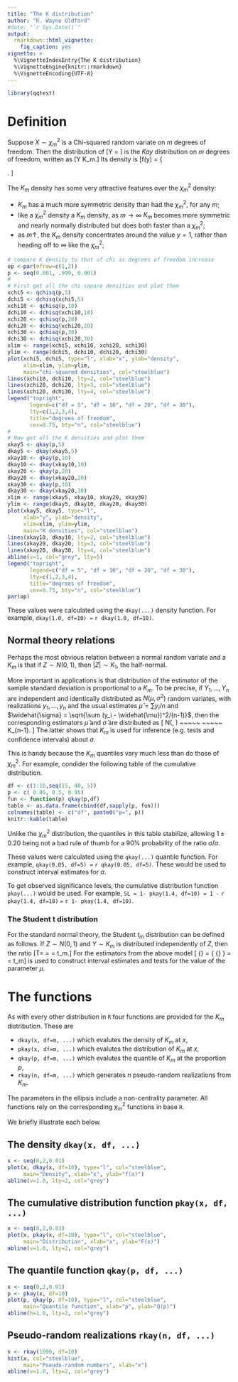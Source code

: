 ```yaml
---
title: "The K distribution"
author: "R. Wayne Oldford"
#date: "`r Sys.Date()`"
output: 
  rmarkdown::html_vignette:
    fig_caption: yes
vignette: >
  %\VignetteIndexEntry{The K distribution}
  %\VignetteEngine{knitr::rmarkdown}
  %\VignetteEncoding{UTF-8}
---
```

```r
library(qqtest)
```

# Definition

Suppose $X \sim \chi^2_m$ is a Chi-squared random variate on $m$ degrees of freedom. Then the distribution of
\[Y = \sqrt{\frac{X}{m}}\]
is the *Kay* distribution on $m$ degrees of freedom, written as
\[Y \sim K_m.\]
Its density is
\[f(y) = \left\{\begin{array}{lcl}
    \frac{m^{\frac{m}{2}} y ^{m-1} e^{-\frac{1}{2} m y^2}} {2^{\frac{m}{2}-1} \Gamma(\frac{m}{2})} &~~~& \text{for} ~~ 0 \le y < \infty \\
    &&\\
    0 && \text{otherwise}.
    \end{array}
    \right.
\]

The $K_m$ density has some very attractive features over the $\chi^2_m$ density:

- $K_m$ has a much more symmetric density than had the $\chi^2_m$, for any $m$;
- like a $\chi^2_m$ density a $K_m$ density, as $m \rightarrow \infty$ $K_m$  becomes more symmetric and nearly normally distributed but does both faster than a $\chi^2_m$; 
- as $m \uparrow$, the $K_m$ density concentrates around the value $y=1$, rather than heading off to $\infty$ like the $\chi^2_m$;

```r
# compare K density to that of chi as degrees of freedom increase
op <-par(mfrow=c(1,2))
p <- seq(0.001, .999, 0.001)
#
# First get all the chi-square densities and plot them
xchi5 <- qchisq(p,5)
dchi5 <- dchisq(xchi5,5)
xchi10 <- qchisq(p,10)
dchi10 <- dchisq(xchi10,10)
xchi20 <- qchisq(p,20)
dchi20 <- dchisq(xchi20,20)
xchi30 <- qchisq(p,30)
dchi30 <- dchisq(xchi20,30)
xlim <- range(xchi5, xchi10, xchi20, xchi30)
ylim <- range(dchi5, dchi10, dchi20, dchi30)
plot(xchi5, dchi5, type="l", xlab="x", ylab="density", 
     xlim=xlim, ylim=ylim,  
     main="chi-squared densities", col="steelblue")
lines(xchi10, dchi10, lty=2, col="steelblue")
lines(xchi20, dchi20, lty=3, col="steelblue")
lines(xchi20, dchi30, lty=4, col="steelblue")
legend("topright",  
       legend=c("df = 5", "df = 10", "df = 20", "df = 30"),  
       lty=c(1,2,3,4),  
       title="degrees of freedom",  
       cex=0.75, bty="n", col="steelblue")
#
# Now get all the K densities and plot them
xkay5 <- qkay(p,5)
dkay5 <- dkay(xkay5,5)
xkay10 <- qkay(p,10)
dkay10 <- dkay(xkay10,10)
xkay20 <- qkay(p,20)
dkay20 <- dkay(xkay20,20)
xkay30 <- qkay(p,30)
dkay30 <- dkay(xkay20,30)
xlim <- range(xkay5, xkay10, xkay20, xkay30)
ylim <- range(dkay5, dkay10, dkay20, dkay30)
plot(xkay5, dkay5, type="l",  
     xlab="y", ylab="density", 
     xlim=xlim, ylim=ylim,  
     main="K densities", col="steelblue")
lines(xkay10, dkay10, lty=2, col="steelblue")
lines(xkay20, dkay20, lty=3, col="steelblue")
lines(xkay20, dkay30, lty=4, col="steelblue")
abline(v=1, col="grey", lty=5)
legend("topright",  
       legend=c("df = 5", "df = 10", "df = 20", "df = 30"),  
       lty=c(1,2,3,4),  
       title="degrees of freedom",  
       cex=0.75, bty="n", col="steelblue")
par(op)
```

These values were calculated using the `dkay(...)` density function.  For example, `dkay(1.0, df=10) = ` `r dkay(1.0, df=10)`.

## Normal theory relations
Perhaps the most obvious relation between a normal random variate and a $K_m$ is that if $Z \sim N(0,1)$, then $|Z|\sim K_1$, the half-normal.

More important in applications is that distribution of the estimator of the sample standard deviation is proportional to a $K_m$.  To be precise, if $Y_1, \ldots, Y_n$ are independent and identically distributed as $N(\mu, \sigma^2)$ random variates, with realizations $y_1, \ldots, y_n$ and the usual estimates $\widehat{\mu} = \sum y_i /n$ and $\widehat{\sigma} = \sqrt{\sum (y_i - \widehat{\mu})^2/(n-1)}$, then the corresponding estimators $\widetilde{\mu}$ and $\widetilde{\sigma}$ are distributed as
\[ \widetilde{\mu} \sim N(\mu, \frac{\sigma^2}{n})  ~~~~~\text{and} ~~~~~  \frac{\widetilde{\sigma}}{\sigma} \sim K_{n-1}. \]
The latter shows that $K_m$ is used for inference (e.g. tests and confidence intervals) about $\sigma$.

This is handy because the $K_m$ quantiles vary much less than do those of $\chi^2_m$.  For example, condider the following table of the cumulative distribution.

```r
df <- c(1:10,seq(15, 40, 5))
p <- c( 0.05, 0.5, 0.95)
fun <- function(p) qkay(p,df)
table <- as.data.frame(cbind(df,sapply(p, fun)))
colnames(table) <- c("df", paste0("p=", p))
knitr::kable(table)
```

Unlike the $\chi^2_m$ distribution, the quantiles in this table stabilize, allowing $1 \pm 0.20$ being not a bad rule of thumb for a $90\%$ probability of the ratio $\widetilde{\sigma}/\sigma$.

These values were calculated using the `qkay(...)` quantile function.  For example, `qkay(0.05, df=5) = ` `r qkay(0.05, df=5)`.  These would be used to construct interval estimates for $\sigma$.  

To get observed significance levels, the cumulative distribution function `pkay(...)` would be used.  For example, `SL = 1- pkay(1.4, df=10) = 1 -` `r pkay(1.4, df=10)` `=` `r 1- pkay(1.4, df=10)`.

### The Student t distribution

For the standard normal theory, the Student $t_m$ distribution can be defined as follows. If $Z \sim N(0,1)$ and $Y \sim K_m$ is distributed independently of $Z$, then the ratio
\[T=\frac{Z}{Y} = \frac{N(0,1)}{K_m} = t_m.\]
For the estimators from the above model
\[\frac{\widetilde{\mu} - \mu}
       {\widetilde{\sigma}} 
       = \frac{ \frac{\widetilde{\mu}-\mu}
                     {\sigma}
                     }
              {\frac{\widetilde{\sigma}}
                    {\sigma}
                    }
               = \frac{N(0,1)}{K_m} = t_m\]
is used to construct interval estimates and tests for the value of the parameter $\mu$.

# The functions
As with every other distribution in `R` four functions are provided for the $K_m$ distribution. These are

- `dkay(x, df=m, ...)` which evalutes the density of $K_m$ at $x$,
- `pkay(x, df=m, ...)` which evalutes the distribution of $K_m$ at $x$,
- `qkay(p, df=m, ...)` which evalutes the quantile of $K_m$ at the proportion $p$,
- `rkay(n, df=m, ...)` which generates $n$ pseudo-random realizations from $K_m$.

The parameters in the ellipsis include a non-centrality parameter.  All functions rely on the corresponding $\chi^2_m$ functions in base `R`.

We briefly illustrate each below.

## The density `dkay(x, df, ...)`

```r
x <- seq(0,2,0.01)
plot(x, dkay(x, df=10), type="l", col="steelblue", 
     main="Density", xlab="x", ylab="f(x)")
abline(v=1.0, lty=2, col="grey")

```

## The cumulative distribution function `pkay(x, df, ...)`

```r
x <- seq(0,2,0.01)
plot(x, pkay(x, df=10), type="l", col="steelblue", 
     main="Distribution", xlab="x", ylab="F(x)")
abline(v=1.0, lty=2, col="grey")

```

## The quantile function `qkay(p, df, ...)`

```r
x <- seq(0,2,0.01)
p <- pkay(x, df=10)
plot(p, qkay(p, df=10), type="l", col="steelblue", 
     main="Quantile function", xlab="p", ylab="Q(p)")
abline(h=1.0, lty=2, col="grey")

```

## Pseudo-random realizations `rkay(n, df, ...)`

```r
x <- rkay(1000, df=10)
hist(x, col="steelblue", 
     main="Pseudo-random numbers", xlab="x")
abline(v=1.0, lty=2, col="grey")

```
